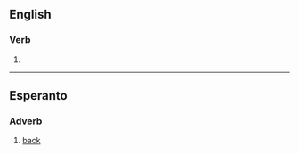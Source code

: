==English==

===Verb===
{{en-verb|polyphon}}

# {{obsolete spelling of|return|lang=en}}

----

==Esperanto==

===Adverb===
{{eo-head}}

# [[back]]